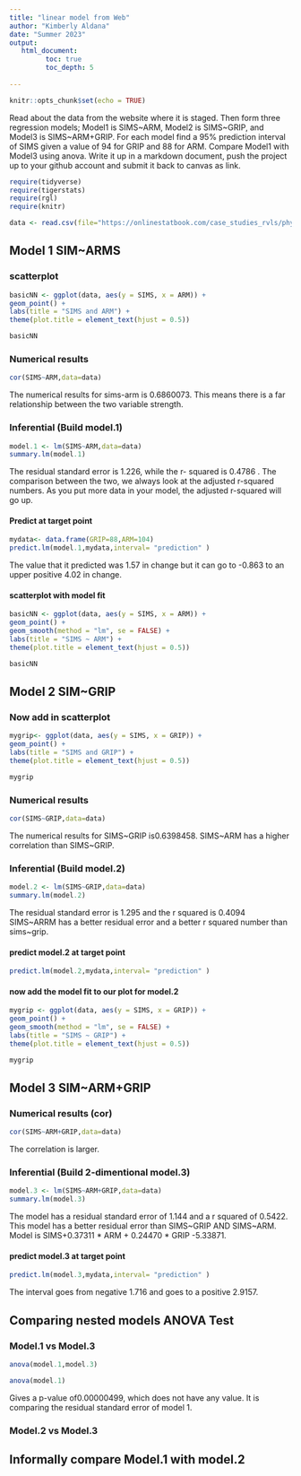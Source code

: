 ```yaml
---
title: "linear model from Web"
author: "Kimberly Aldana"
date: "Summer 2023"
output:
   html_document:
         toc: true
         toc_depth: 5
        
---
```


```r
knitr::opts_chunk$set(echo = TRUE)
```

Read about the data from the website where it is staged.  Then form three regression models; Model1 is SIMS~ARM, Model2 is SIMS~GRIP, and Model3 is SIMS~ARM+GRIP. For each model find a 95% prediction interval of SIMS given a value of 94  for GRIP and 88 for ARM. Compare Model1 with Model3 using anova. Write it up in a markdown document, push the project up to your github account and submit it back to canvas as link. 

 


```r
require(tidyverse)
require(tigerstats)
require(rgl)
require(knitr)

```

```r
data <- read.csv(file="https://onlinestatbook.com/case_studies_rvls/physical_strength/data.txt",sep="",header=TRUE)  

```

## Model 1 SIM~ARMS

### scatterplot


```r
basicNN <- ggplot(data, aes(y = SIMS, x = ARM)) +
geom_point() +
labs(title = "SIMS and ARM") +
theme(plot.title = element_text(hjust = 0.5))

basicNN
```


### Numerical results

```r
cor(SIMS~ARM,data=data)
```

The numerical results for sims-arm is 0.6860073. This means there is a far relationship between the two variable strength.

### Inferential  (Build model.1)

```r
model.1 <- lm(SIMS~ARM,data=data)
summary.lm(model.1)
```

The residual standard error is 1.226, while the r- squared is 0.4786 . The comparison between the two, we always look at the adjusted r-squared numbers. As you put more data in your model, the adjusted r-squared will go up.


#### Predict at target point

```r
mydata<- data.frame(GRIP=88,ARM=104)
predict.lm(model.1,mydata,interval= "prediction" )
```

The value that it predicted was 1.57 in change but it can go to -0.863 to an upper positive 4.02 in change.

#### scatterplot with model fit
  
```r
basicNN <- ggplot(data, aes(y = SIMS, x = ARM)) +
geom_point() +
geom_smooth(method = "lm", se = FALSE) +
labs(title = "SIMS ~ ARM") +
theme(plot.title = element_text(hjust = 0.5))

basicNN

```  
  
  
## Model 2 SIM~GRIP

### Now add in scatterplot

```r
mygrip<- ggplot(data, aes(y = SIMS, x = GRIP)) +
geom_point() +
labs(title = "SIMS and GRIP") +
theme(plot.title = element_text(hjust = 0.5))

mygrip
```


### Numerical results 

```r
cor(SIMS~GRIP,data=data)
```

The numerical results for SIMS~GRIP is0.6398458. SIMS~ARM has a higher correlation than SIMS~GRIP.


### Inferential  (Build model.2)
  
```r
model.2 <- lm(SIMS~GRIP,data=data)
summary.lm(model.2)
```

The residual standard error is 1.295 and the r squared is 0.4094 SIMS~ARRM has a better residual error and a better r squared number than sims~grip.  

#### predict model.2 at target point

```r
predict.lm(model.2,mydata,interval= "prediction" )
```


#### now add the model fit to our plot for model.2
  
```r
mygrip <- ggplot(data, aes(y = SIMS, x = GRIP)) +
geom_point() +
geom_smooth(method = "lm", se = FALSE) +
labs(title = "SIMS ~ GRIP") +
theme(plot.title = element_text(hjust = 0.5))

mygrip

```


## Model 3 SIM~ARM+GRIP

### Numerical results (cor)

```r
cor(SIMS~ARM+GRIP,data=data)
````
  
The correlation is larger.  
  
### Inferential  (Build 2-dimentional model.3)

```r
model.3 <- lm(SIMS~ARM+GRIP,data=data)
summary.lm(model.3)
```

The model has a residual standard error of 1.144 and a r squared of 0.5422. This model has a better residual error than SIMS~GRIP AND SIMS~ARM. Model is SIMS+0.37311 * ARM + 0.24470 * GRIP -5.33871.


#### predict model.3 at target point
  
```r
predict.lm(model.3,mydata,interval= "prediction" )
```

The interval goes from negative 1.716 and goes to a positive 2.9157.


## Comparing nested models ANOVA Test

### Model.1 vs Model.3

```r
anova(model.1,model.3)
```
```r
anova(model.1)
```

Gives a p-value of0.00000499, which does not have any value. It is comparing the residual standard error of model 1.

### Model.2 vs Model.3

## Informally compare Model.1 with model.2

